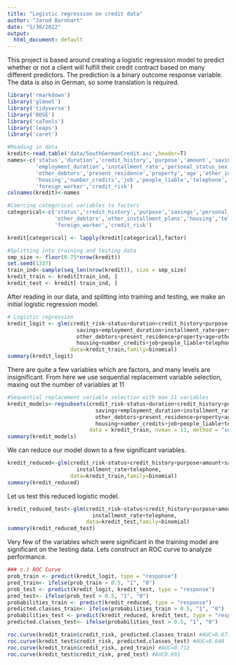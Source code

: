 ```yaml
---
title: "Logistic regression on credit data"
author: "Jarod Barnhart"
date: "5/30/2022"
output:
  html_document: default
---
```

This project is based around creating a logistic regression model to predict
whether or not a client will fulfill their credit contract based on many 
different predictors. The prediction is a binary outcome response variable. The
data is also in German, so some translation is required.
``` r
library('rmarkdown')
library('glmnet')
library('tidyverse')
library('ROSE')
library('caTools')
library('leaps')
library('caret')
```

``` r
#Reading in data
kredit<-read.table('data/SouthGermanCredit.asc',header=T)
names<-c('status','duration','credit_history','purpose','amount','savings',
         'employment_duration','installment_rate','personal_status_sex',
         'other_debtors','present_residence','property','age','other_installment_plans',
         'housing','number_credits','job','people_liable','telephone',
         'foreign_worker','credit_risk')
colnames(kredit)<-names

#Coercing categorical variables to factors
categorical<-c('status','credit_history','purpose','savings','personal_status_sex',
               'other_debtors','other_installment_plans','housing','telephone',
               'foreign_worker','credit_risk')

kredit[categorical] <- lapply(kredit[categorical],factor)
```

``` r
#Splitting into training and testing data
smp_size <- floor(0.75*nrow(kredit))
set.seed(1337)
train_ind<-sample(seq_len(nrow(kredit)), size = smp_size)
kredit_train <- kredit[train_ind, ]
kredit_test <- kredit[-train_ind, ]
```
After reading in our data, and splitting into training and testing, we make an 
initial logistic regression model.
```r
# Logistic regression
kredit_logit <- glm(credit_risk~status+duration+credit_history+purpose+amount+
                      savings+employment_duration+installment_rate+personal_status_sex+
                      other_debtors+present_residence+property+age+other_installment_plans+
                      housing+number_credits+job+people_liable+telephone+foreign_worker,
                    data=kredit_train,family=binomial)
summary(kredit_logit)
```
There are quite a few variables which are factors, and many levels are 
insignificant. From here we use sequential replacement variable selection,
maxing out the number of variables at 11
``` r
#Sequential replacement variable selection with max 11 variables
kredit_models<-regsubsets(credit_risk~status+duration+credit_history+purpose+amount+
                            savings+employment_duration+installment_rate+personal_status_sex+
                            other_debtors+present_residence+property+age+other_installment_plans+
                            housing+number_credits+job+people_liable+telephone+foreign_worker,
                          data = kredit_train, nvmax = 11, method = "seqrep")
summary(kredit_models)
```
We can reduce our model down to a few significant variables.
```r
kredit_reduced<-glm(credit_risk~status+credit_history+purpose+amount+savings+
                      installment_rate+telephone,
                    data=kredit_train,family=binomial)
summary(kredit_reduced)
```
Let us test this reduced logistic model.
```r
kredit_reduced_test<-glm(credit_risk~status+credit_history+purpose+amount+savings+
                           installment_rate+telephone,
                         data=kredit_test,family=binomial)
summary(kredit_reduced_test)
```
Very few of the variables which were significant in the training model are 
significant on the testing data. Lets construct an ROC curve to analyze
performance.
```r
### c.) ROC Curve
prob_train <- predict(kredit_logit, type = "response")
pred_train<- ifelse(prob_train > 0.5, "1", "0")
prob_test <- predict(kredit_logit, kredit_test, type = "response")
pred_test<- ifelse(prob_test > 0.5, "1", "0")
probabilities_train <- predict(kredit_reduced, type = "response")
predicted.classes_train<- ifelse(probabilities_train > 0.5, "1", "0")
probabilities_test <- predict(kredit_reduced, kredit_test, type = "response")
predicted.classes_test<- ifelse(probabilities_test > 0.5, "1", "0")

roc.curve(kredit_train$credit_risk, predicted.classes_train) #AUC=0.673
roc.curve(kredit_test$credit_risk, predicted.classes_test) #AUC=0.640
roc.curve(kredit_train$credit_risk, pred_train) #AUC=0.712
roc.curve(kredit_test$credit_risk, pred_test) #AUC0.691
```
